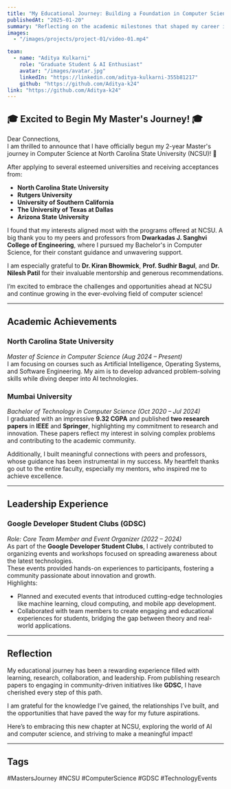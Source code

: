 ```yaml
---
title: "My Educational Journey: Building a Foundation in Computer Science"
publishedAt: "2025-01-20"
summary: "Reflecting on the academic milestones that shaped my career in AI and computer science, emphasizing key learnings and experiences like hackathons, seminars, and leadership roles."
images:
  - "/images/projects/project-01/video-01.mp4"

team:
  - name: "Aditya Kulkarni"
    role: "Graduate Student & AI Enthusiast"
    avatar: "/images/avatar.jpg"
    linkedIn: "https://linkedin.com/aditya-kulkarni-355b81217"
    github: "https://github.com/Aditya-k24"
link: "https://github.com/Aditya-k24"
---
```


## 🎓 Excited to Begin My Master's Journey! 🎓

Dear Connections,  
I am thrilled to announce that I have officially begun my 2-year Master's journey in Computer Science at North Carolina State University (NCSU)! 🐺  

After applying to several esteemed universities and receiving acceptances from:  
- **North Carolina State University**  
- **Rutgers University**  
- **University of Southern California**  
- **The University of Texas at Dallas**  
- **Arizona State University**  

I found that my interests aligned most with the programs offered at NCSU. A big thank you to my peers and professors from **Dwarkadas J. Sanghvi College of Engineering**, where I pursued my Bachelor's in Computer Science, for their constant guidance and unwavering support.  

I am especially grateful to **Dr. Kiran Bhowmick**, **Prof. Sudhir Bagul**, and **Dr. Nilesh Patil** for their invaluable mentorship and generous recommendations.  

I’m excited to embrace the challenges and opportunities ahead at NCSU and continue growing in the ever-evolving field of computer science!  

---

## Academic Achievements

### **North Carolina State University**  
*Master of Science in Computer Science (Aug 2024 – Present)*  
I am focusing on courses such as Artificial Intelligence, Operating Systems, and Software Engineering. My aim is to develop advanced problem-solving skills while diving deeper into AI technologies.  

### **Mumbai University**  
*Bachelor of Technology in Computer Science (Oct 2020 – Jul 2024)*  
I graduated with an impressive **9.32 CGPA** and published **two research papers** in **IEEE** and **Springer**, highlighting my commitment to research and innovation. These papers reflect my interest in solving complex problems and contributing to the academic community.  

Additionally, I built meaningful connections with peers and professors, whose guidance has been instrumental in my success. My heartfelt thanks go out to the entire faculty, especially my mentors, who inspired me to achieve excellence.  

---

## Leadership Experience

### **Google Developer Student Clubs (GDSC)**  
*Role: Core Team Member and Event Organizer (2022 – 2024)*  
As part of the **Google Developer Student Clubs**, I actively contributed to organizing events and workshops focused on spreading awareness about the latest technologies.  
These events provided hands-on experiences to participants, fostering a community passionate about innovation and growth.  
Highlights:  
- Planned and executed events that introduced cutting-edge technologies like machine learning, cloud computing, and mobile app development.  
- Collaborated with team members to create engaging and educational experiences for students, bridging the gap between theory and real-world applications.  

---

## Reflection

My educational journey has been a rewarding experience filled with learning, research, collaboration, and leadership. From publishing research papers to engaging in community-driven initiatives like **GDSC**, I have cherished every step of this path.  

I am grateful for the knowledge I’ve gained, the relationships I’ve built, and the opportunities that have paved the way for my future aspirations.  

Here’s to embracing this new chapter at NCSU, exploring the world of AI and computer science, and striving to make a meaningful impact!  

---

## Tags  
#MastersJourney #NCSU #ComputerScience #GDSC #TechnologyEvents
